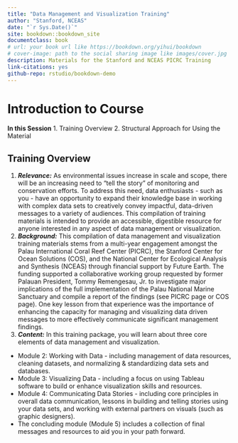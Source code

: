 ```yaml
--- 
title: "Data Management and Visualization Training"
author: "Stanford, NCEAS"
date: "`r Sys.Date()`"
site: bookdown::bookdown_site
documentclass: book
# url: your book url like https://bookdown.org/yihui/bookdown
# cover-image: path to the social sharing image like images/cover.jpg
description: Materials for the Stanford and NCEAS PICRC Training
link-citations: yes
github-repo: rstudio/bookdown-demo
---
```


# Introduction to Course

**In this Session**
1. Training Overview
2. Structural Approach for Using the Material

## Training Overview
1. ***Relevance:*** As environmental issues increase in scale and scope, there will be an increasing need to “tell the story” of monitoring and conservation efforts. To address this need, data enthusiasts - such as you - have an opportunity to expand their knowledge base in working with complex data sets to creatively convey impactful, data-driven messages to a variety of audiences. This compilation of training materials is intended to provide an accessible, digestible resource for anyone interested in any aspect of data management or visualization.
2. ***Background:*** This compilation of data management and visualization training materials stems from a multi-year engagement amongst the Palau International Coral Reef Center (PICRC), the Stanford Center for Ocean Solutions (COS), and the National Center for Ecological Analysis and Synthesis (NCEAS) through financial support by Future Earth. The funding supported a collaborative working group requested by former Palauan President, Tommy Remengesau, Jr. to investigate major implications of the full implementation of the Palau National Marine Sanctuary and compile a report of the findings (see PICRC page or COS page). One key lesson from that experience was the importance of enhancing the capacity for managing and visualizing data driven messages to more effectively communicate significant management findings.
3. ***Content:*** In this training package, you will learn about three core elements of data management and visualization.
  + Module 2: Working with Data - including management of data resources, cleaning datasets, and normalizing & standardizing data sets and databases.
  + Module 3: Visualizing Data - including a focus on using Tableau software to build or enhance visualization skills and resources.
  + Module 4: Communicating Data Stories - including core principles in overall data communication, lessons in building and telling stories using your data sets, and working with external partners on visuals (such as graphic designers).
  + The concluding module (Module 5) includes a collection of final messages and resources to aid you in your path forward.

